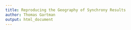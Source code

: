 ```yaml
---
title: Reproducing the Geography of Synchrony Results
author: Thomas Gartman
output: html_document
---
```

